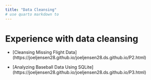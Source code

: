 ```yaml
---
title: "Data Cleansing"
# use quarto markdown to 
---
```


# Experience with data cleansing

- [Cleansing Missing Flight Data] (https://joeljensen28.github.io/joeljensen28.ds.github.io/P2.html)

- [Analyzing Baseball Data Using SQLite] (https://joeljensen28.github.io/joeljensen28.ds.github.io/P3.html)